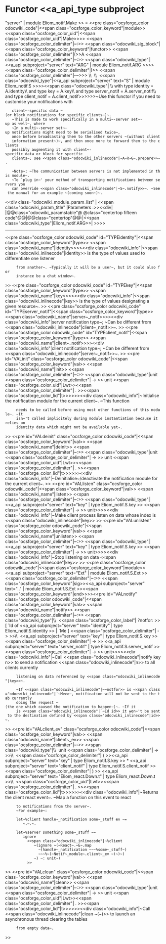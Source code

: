 =Functor <<a_api_type subproject="server" | module Eliom_notif.Make >> =
<<pre class="ocsforge_color odocwiki_code"|<<span class="ocsforge_color_keyword"|module>> <<span class="ocsforge_color_uid"|<<span class="ocsforge_color_uid"|Make>>>> <<span class="ocsforge_color_delimiter"|~:>> <<span class="odocwiki_sig_block"|<<span class="ocsforge_color_keyword"|functor>> <<span class="ocsforge_color_delimiter"|(>>A <<span class="ocsforge_color_delimiter"|~:>> <<span class="odocwiki_type"|<<a_api subproject="server" text="ARG" | module Eliom_notif.ARG >>>><<span class="ocsforge_color_delimiter"|)>> <<span class="ocsforge_color_delimiter"|-~>>> \\  \\  <<span class="odocwiki_type"|<<a_api subproject="server" text="S" | module Eliom_notif.S >>>><<span class="odocwiki_type"| \\  with type identity = A.identity\\   and type key = A.key\\   and type server_notif = A.server_notif\\   and type client_notif = A.client_notif>>>>>>~Use this functor if you need to customise your notifications with
    client~-specific data ~(or block notifications for specific clients~)~.
    ~This is made to work specifically in a multi~-server set~-up as well~, where
    ~In a multi~-server set~-up notifications might need to be serialised twice~,
    once before broadcasting them to the other servers ~(without client
    information present~)~, and then once more to forward them to the clients
    possibly augmenting it with client~-specific data or block for specific
    clients~; see <<span class="odocwiki_inlinecode"|~A~R~G~.prepare>>~.


    ~Note~: ~The communication between servers is not implemented in this module~.
    ~To `plug in~' your method of transporting notifications between servers you
    can override <<span class="odocwiki_inlinecode"|~S~.notify>>~. ~See the manual for an example ~(coming soon~)~.
<<div class="odocwiki_module_param_list" | <<span class="odocwiki_param_title" |Parameters :>><<div|
|@@class="odocwiki_paramstable"@ @class="centertop fifteen code"@@{{{A}}}|@@class="centertop"@@:|<<span class="odocwiki_type"|Eliom_notif.ARG>>|
>>>>

----
<<pre class="ocsforge_color odocwiki_code" id="TYPEidentity"|<<span class="ocsforge_color_keyword"|type>> <<span class="odocwiki_name"|identity>>>><<div class="odocwiki_info"|<<span class="odocwiki_inlinecode"|identity>> is the type of values used to differentiate one listener
      from another~. ~Typically it will be a user~, but it could also for
      instance be a chat window~.
>>
<<pre class="ocsforge_color odocwiki_code" id="TYPEkey"|<<span class="ocsforge_color_keyword"|type>> <<span class="odocwiki_name"|key>>>><<div class="odocwiki_info"|<<span class="odocwiki_inlinecode"|key>> is the type of values designating a given resource~.
>>
<<pre class="ocsforge_color odocwiki_code" id="TYPEserver_notif"|<<span class="ocsforge_color_keyword"|type>> <<span class="odocwiki_name"|server~_notif>>>><<div class="odocwiki_info"|server notification type~; ~Can be different from <<span class="odocwiki_inlinecode"|client~_notif>>~.
>>
<<pre class="ocsforge_color odocwiki_code" id="TYPEclient_notif"|<<span class="ocsforge_color_keyword"|type>> <<span class="odocwiki_name"|client~_notif>>>><<div class="odocwiki_info"|client notification type~; ~Can be different from <<span class="odocwiki_inlinecode"|server~_notif>>~.
>>
<<pre id="VALinit" class="ocsforge_color odocwiki_code"|<<span class="ocsforge_color_keyword"|val>> <<span class="odocwiki_name"|init>> <<span class="ocsforge_color_delimiter"|~:>> <<span class="odocwiki_type"|unit <<span class="ocsforge_color_delimiter"| -> >> unit <<span class="ocsforge_color_uid"|Lwt>><<span class="ocsforge_color_delimiter"| . >><<span class="ocsforge_color_lid"|t>>>>>><<div class="odocwiki_info"|~Initialise the notification module for the current client~. ~This function
      needs to be called before using most other functions of this module~. ~It
      isn~'t called implicitely during module instantiation because it relies on
      identity data which might not be available yet~.
>>
<<pre id="VALdeinit" class="ocsforge_color odocwiki_code"|<<span class="ocsforge_color_keyword"|val>> <<span class="odocwiki_name"|deinit>> <<span class="ocsforge_color_delimiter"|~:>> <<span class="odocwiki_type"|unit <<span class="ocsforge_color_delimiter"| -> >> unit <<span class="ocsforge_color_uid"|Lwt>><<span class="ocsforge_color_delimiter"| . >><<span class="ocsforge_color_lid"|t>>>>>><<div class="odocwiki_info"|~Deinitialise~/deactivate the notification module for the current client~.
>>
<<pre id="VALlisten" class="ocsforge_color odocwiki_code"|<<span class="ocsforge_color_keyword"|val>> <<span class="odocwiki_name"|listen>> <<span class="ocsforge_color_delimiter"|~:>> <<span class="odocwiki_type"|<<a_api subproject="server" text="key" | type Eliom_notif.S.key >> <<span class="ocsforge_color_delimiter"| -> >> unit>>>><<div class="odocwiki_info"|~Make client process listen on data whose index is <<span class="odocwiki_inlinecode"|key>>
>>
<<pre id="VALunlisten" class="ocsforge_color odocwiki_code"|<<span class="ocsforge_color_keyword"|val>> <<span class="odocwiki_name"|unlisten>> <<span class="ocsforge_color_delimiter"|~:>> <<span class="odocwiki_type"|<<a_api subproject="server" text="key" | type Eliom_notif.S.key >> <<span class="ocsforge_color_delimiter"| -> >> unit>>>><<div class="odocwiki_info"|~Stop listening on data <<span class="odocwiki_inlinecode"|key>>
>>
<<pre class="ocsforge_color odocwiki_code"|<<span class="ocsforge_color_keyword"|module>> <<a_api subproject="server" text="Ext" | module Eliom_notif.S.Ext >> <<span class="ocsforge_color_delimiter"|~:>> <<span class="ocsforge_color_keyword"|sig>><<a_api subproject="server" text=".." | module Eliom_notif.S.Ext >><<span class="ocsforge_color_keyword"|end>>>><<pre id="VALnotify" class="ocsforge_color odocwiki_code"|<<span class="ocsforge_color_keyword"|val>> <<span class="odocwiki_name"|notify>> <<span class="ocsforge_color_delimiter"|~:>> <<span class="odocwiki_type"|\\  <<span class="ocsforge_color_label"| ?notfor: >>[ `Id of <<a_api subproject="server" text="identity" | type Eliom_notif.S.identity >> | `Me ] <<span class="ocsforge_color_delimiter"| -> >>\\  <<a_api subproject="server" text="key" | type Eliom_notif.S.key >> <<span class="ocsforge_color_delimiter"| -> >> <<a_api subproject="server" text="server_notif" | type Eliom_notif.S.server_notif >> <<span class="ocsforge_color_delimiter"| -> >> unit>>>><<div class="odocwiki_info"|~Call <<span class="odocwiki_inlinecode"|notify key n>> to send a notification <<span class="odocwiki_inlinecode"|n>> to all clients currently
      listening on data referenced by <<span class="odocwiki_inlinecode"|key>>~.


      ~If <<span class="odocwiki_inlinecode"|~~notfor>> is <<span class="odocwiki_inlinecode"|`~Me>>~, notification will not be sent to the tab currently
      doing the request ~(the one which caused the notification to happen~)~. ~If it
      is <<span class="odocwiki_inlinecode"|`~Id id>> it won~'t be sent to the destination defined by <<span class="odocwiki_inlinecode"|id>>~.
>>
<<pre id="VALclient_ev" class="ocsforge_color odocwiki_code"|<<span class="ocsforge_color_keyword"|val>> <<span class="odocwiki_name"|client~_ev>> <<span class="ocsforge_color_delimiter"|~:>> <<span class="odocwiki_type"|\\  unit <<span class="ocsforge_color_delimiter"| -> >>\\  <<span class="ocsforge_color_delimiter"| ( >><<a_api subproject="server" text="key" | type Eliom_notif.S.key >> * <<a_api subproject="server" text="client_notif" | type Eliom_notif.S.client_notif >><<span class="ocsforge_color_delimiter"| ) >> <<a_api subproject="server" text="Eliom_react.Down.t" | type Eliom_react.Down.t >>\\  <<span class="ocsforge_color_uid"|Lwt>><<span class="ocsforge_color_delimiter"| . >><<span class="ocsforge_color_lid"|t>>>>>><<div class="odocwiki_info"|~Returns the client react event~. ~Map a function on this event to react
      to notifications from the server~.
      ~For example~:


      let~%client handle~_notification some~_stuff ev ~=
         ~.~.~.


      let~%server something some~_stuff ~=
         ignore
           <<span class="odocwiki_inlinecode"|~%client
              ~(ignore ~(~React~.~E~.map
                ~(handle~_notification ~~~%some~_stuff~)
                ~~~%~(~Notif~_module~.client~_ev ~(~)~)
              ~) ~: unit~)
           >>
>>
<<pre id="VALclean" class="ocsforge_color odocwiki_code"|<<span class="ocsforge_color_keyword"|val>> <<span class="odocwiki_name"|clean>> <<span class="ocsforge_color_delimiter"|~:>> <<span class="odocwiki_type"|unit <<span class="ocsforge_color_delimiter"| -> >> unit <<span class="ocsforge_color_uid"|Lwt>><<span class="ocsforge_color_delimiter"| . >><<span class="ocsforge_color_lid"|t>>>>>><<div class="odocwiki_info"|~Call <<span class="odocwiki_inlinecode"|clean ~(~)>> to launch an asynchronous thread clearing the tables
      from empty data~.
>>
